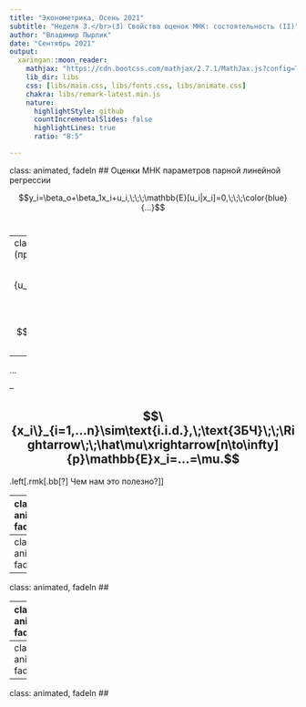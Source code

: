 ```yaml
---
title: "Эконометрика, Осень 2021"
subtitle: "Неделя 3.</br>(3) Свойства оценок МНК: состоятельность (II)"
author: "Владимир Пырлик"
date: "Сентябрь 2021"
output:
  xaringan::moon_reader:
    mathjax: "https://cdn.bootcss.com/mathjax/2.7.1/MathJax.js?config=TeX-MML-AM_HTMLorMML"
    lib_dir: libs
    css: [libs/main.css, libs/fonts.css, libs/animate.css]
    chakra: libs/remark-latest.min.js
    nature:
      highlightStyle: github
      countIncrementalSlides: false
      highlightLines: true
      ratio: "8:5"

---
```

class: animated, fadeIn
## Оценки МНК параметров парной линейной регрессии

$$y_i=\beta_o+\beta_1x_i+u_i,\;\;\;\mathbb{E}[u_i|x_i]=0,\;\;\;\color{blue}{...}$$
</br>

\begin{align}
  \hat\beta_o &= \bar y -\hat\beta_1\cdot\bar x \;\; \color{red}{\xrightarrow[n\to\infty]{p}\beta_o}\\\\
  \hat\beta_1 &= \frac{\frac{1}{n}\sum_{i=1}^n\left(y_i-\bar y\right)\left(x_i-\bar x\right)}{\frac{1}{n}\sum_{i=1}^n\left(x_i-\bar x\right)^2} \;\; \color{red}{\xrightarrow[n\to\infty]{p}\beta_1}
\end{align}

---
class: animated, fadeIn
.gb[Пример 3.1 (продолжение)]

$$x_i=\mu+u_i,\;\mathbb{E}u_i=0,\;\{u_i\}_{i=1,...n}\sim\text{i.i.d.},\;\color{blue}{...}$$ 
</br>

$$\hat\mu = \frac{1}{n}\sum_{i=1}^nx_i = \color{gray}{...}$$

--

...

--

$$\{x_i\}_{i=1,...n}\sim\text{i.i.d.},\;\text{ЗБЧ}\;\;\Rightarrow\;\;\hat\mu\xrightarrow[n\to\infty]{p}\mathbb{E}x_i=...=\mu.$$
--

.left[.rmk[.bb[?] Чем нам это полезно?]]

---
class: animated, fadeIn
## 

---
class: animated, fadeIn
## 

---
class: animated, fadeIn
## 

---
class: animated, fadeIn
## 

---
class: animated, fadeIn
## 

---
class: animated, fadeIn
## 

